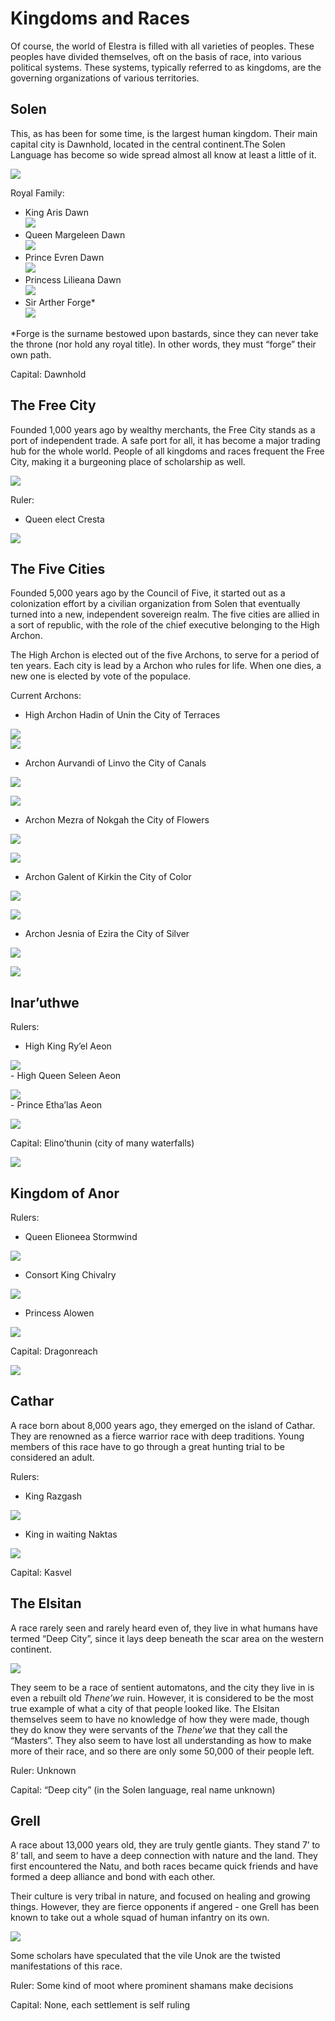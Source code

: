 # Kingdoms and Races  

Of course, the world of Elestra is filled with all varieties of peoples. These peoples have divided themselves, oft on the basis of race, into various political systems. These systems, typically referred to as kingdoms, are the governing organizations of various territories.  

## Solen {-}  

This, as has been for some time, is the largest human kingdom. Their main capital city is Dawnhold, located in the central continent.The Solen Language has become so wide spread almost all know at least a little of it.  

![](./images/races/dawn_hold_map.png)

Royal Family:  

-   King Aris Dawn  
![](./images/races/King_Airis_Dawn.jpg)  
-   Queen Margeleen Dawn  
![](./images/races/Queen_Margeleen_Dawn.jpg)  
-   Prince Evren Dawn  
![](./images/races/Prince_Evren_Dawn.jpg)  
-   Princess Lilieana Dawn  
![](./images/races/Princess_Lilieana_Dawn.jpg)  
-   Sir Arther Forge*    
![](./images/races/Prince_Arther_Forge.jpg)  

*Forge is the surname bestowed upon bastards, since they can never take the throne (nor hold any royal title). In other words, they must "forge" their own path.  

Capital: Dawnhold  

## The Free City {-}  

Founded 1,000 years ago by wealthy merchants, the Free City stands as a port of independent trade. A safe port for all, it has become a major trading hub for the whole world. People of all kingdoms and races frequent the Free City, making it a burgeoning place of scholarship as well.    

![](./images/races/freecity.png)  

Ruler:

-   Queen elect Cresta  

![](./images/races/Queen_elect_of_the_water_city.jpg)  

## The Five Cities {-}  

Founded 5,000 years ago by the Council of Five, it started out as a colonization effort by a civilian organization from Solen that eventually turned into a new, independent sovereign realm. The five cities are allied in a sort of republic, with the role of the chief executive belonging to the High Archon.   

The High Archon is elected out of the five Archons, to serve for a period of ten years. Each city is lead by a Archon who rules for life. When one dies, a new one is elected by vote of the populace.  

Current Archons:  

-   High Archon Hadin of Unin the City of Terraces  

![](./images/races/High_Archon_Hadin_of_Unin_the_city_of_terraces.jpg)  
![](./images/races/terraces.jpeg)  

-   Archon Aurvandi of Linvo the City of Canals  

![](./images/races/Archon_aurvandi_of_Linvo_the_city_of_canals.jpg)  

![](./images/races/city_of_canals.jpg)  

-   Archon Mezra of Nokgah the City of Flowers

![](./images/races/Archon_Mezra_of_Nokgah_the_city_of_flowers.jpg)  

![](./images/races/city_flowers.jpg)  


-   Archon Galent of Kirkin the City of Color  

![](./images/races/Archon_Galent_of_Kirkin_the_city_of_color.jpg)  

![](./images/races/city_color.jpg)  

-   Archon Jesnia of Ezira the City of Silver  

![](./images/races/Archon_Jesnia_of_Ezira_the_city_of_silver.jpg)  

![](./images/races/Silver_City.jpg)  

## Inar'uthwe {-}  

Rulers:  

-   High King Ry'el Aeon  

![](./images/races/SPOILER_High_King_Ryel_Aeon.jpg)  
-   High Queen Seleen Aeon  

![](./images/races/High_Queen_Seleen_Aeon.jpg)  
-   Prince Etha'las Aeon  

![](./images/races/elf_prine.jpg)  

Capital: Elino'thunin (city of many waterfalls)  

![](./images/races/elinothunin_city_of_many_waterfalls.jpg)  

## Kingdom of Anor {-}  

Rulers:  

-   Queen Elioneea Stormwind  

![](./images/races/Queen_Elioneea_Stormwind1.png)  

-   Consort King Chivalry  

![](./images/races/King_Shivalery.jpg)  

-   Princess Alowen  

![](./images/races/princess_alowen.jpg)  

Capital: Dragonreach  

![](./images/races/dragonreach.jpg)  

## Cathar {-}  

A race born about 8,000 years ago, they emerged on the island of Cathar. They are renowned as a fierce warrior race with deep traditions. Young members of this race have to go through a great hunting trial to be considered an adult.

Rulers:  

-   King Razgash  

![](./images/races/king razgash.jpg)  

-   King in waiting Naktas  

![](./images/races/king_natkas.jpg)  

Capital: Kasvel  

## The Elsitan {-}  

A race rarely seen and rarely heard even of, they live in what humans have termed "Deep City", since it lays deep beneath the scar area on the western continent.  

![](./images/races/elsitan.jpg)  

They seem to be a race of sentient automatons, and the city they live in is even a rebuilt old *Thene'we* ruin. However, it is considered to be the most true example of what a city of that people looked like.  The Elsitan themselves seem to have no knowledge of how they were made, though they do know they were servants of the *Thene'we* that they call the "Masters". They also seem to have lost all understanding as how to make more of their race, and so there are only some 50,000 of their people left.  

Ruler: Unknown  

Capital: “Deep city” (in the Solen language, real name unknown)  

## Grell {-}  

A race about 13,000 years old, they are truly gentle giants. They stand 7' to 8' tall, and seem to have a deep connection with nature and the land. They first encountered the Natu, and both races became quick friends and have formed a deep alliance and bond with each other.  

Their culture is very tribal in nature, and focused on healing and growing things. However, they are fierce opponents if angered - one Grell has been known to take out a whole squad of human infantry on its own.  

![](./images/races/Grell.jpg)  

Some scholars have speculated that the vile Unok are the twisted manifestations of this race.  

Ruler: Some kind of moot where prominent shamans make decisions  

Capital: None, each settlement is self ruling   
